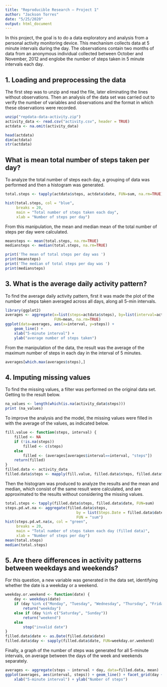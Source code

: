 ```yaml
---
title: "Reproducible Research – Project 1"
author: "Jackson Torres"
date: "5/25/2020"
output: html_document
---
```


In this project, the goal is to do a data exploratory and analysis from a personal activity monitoring device. This mechanism collects data at 5 minute intervals during the day. The observations contain two months of data from an anonymous individual collected between October and November, 2012 and englobe the number of steps taken in 5 minute intervals each day.


## 1. Loading and preprocessing the data

The first step was to unzip and read the file, later eliminating the lines without observations. Then an analysis of the data set was carried out to verify the number of variables and observations and the format in which these observations were recorded.

```r
unzip("repdata-data-activity.zip")
activity_data <- read.csv("activity.csv", header = TRUE)
actdata <- na.omit(activity_data)
```

```r
head(actdata)
dim(actdata)
str(actdata)
```

## What is mean total number of steps taken per day?

To analyze the total number of steps each day, a grouping of data was performed and then a histogram was generated.

```r
total.steps <- tapply(actdata$steps, actdata$date, FUN=sum, na.rm=TRUE)
```
 
```r
hist(total.steps, col = "blue", 
     breaks = 20,
     main = "Total number of steps taken each day",
     xlab = "Number of steps per day")
```

From this manipulation, the mean and median mean of the total number of steps per day were calculated.

```r
meansteps <- mean(total.steps, na.rm=TRUE)
mediansteps <- median(total.steps, na.rm=TRUE)

```

```r
print('The mean of total steps per day was ') 
print(meansteps)
print('The median of total steps per day was ') 
print(mediansteps)
```

## 3. What is the average daily activity pattern?

To find the average daily activity pattern, first it was made the plot of the number of steps taken averaged across all days, along all 5-min intervals.

```r
library(ggplot2)
averages <- aggregate(x=list(steps=actdata$steps), by=list(interval=actdata$interval),
                      FUN=mean, na.rm=TRUE)
ggplot(data=averages, aes(x=interval, y=steps)) +
    geom_line() +
    xlab("5-minute interval") +
    ylab("average number of steps taken")
```

From the manipulation of the data, the result was the average of the maximum number of steps in each day in the interval of 5 minutes.

```r
averages[which.max(averages$steps),]
```

## 4. Imputing missing values

To find the missing values, a filter was performed on the original data set. Getting to the result below.

```r
na_values <- length(which(is.na(activity_data$steps)))
print (na_values)
```

To improve the analysis and the model, the missing values were filled in with the average of the values, as indicated below.

```r
fill.value <- function(steps, interval) {
    filled <- NA
    if (!is.na(steps))
        filled <- c(steps)
    else
        filled <- (averages[averages$interval==interval, "steps"])
    return(filled)
}
filled.data <- activity_data
filled.data$steps <- mapply(fill.value, filled.data$steps, filled.data$interval)
```

Then the histogram was produced to analyze the results and the mean and median, which consist of the same result were calculated, and are approximated to the results without considering the missing values.

```r
total.steps <- tapply(filled.data$steps, filled.data$date, FUN=sum)
steps.pd.wt.na <- aggregate(filled.data$steps, 
                                by = list(Steps.Date = filled.data$date), 
                                FUN = "sum")
hist(steps.pd.wt.na$x, col = "green", 
     breaks = 20,
     main = "Total number of steps taken each day (filled data)",
     xlab = "Number of steps per day")
mean(total.steps)
median(total.steps)
```

## 5. Are there differences in activity patterns between weekdays and weekends?

For this question, a new variable was generated in the data set, identifying whether the date is a weekday or a weekend.

```r
weekday.or.weekend <- function(date) {
    day <- weekdays(date)
    if (day %in% c("Monday", "Tuesday", "Wednesday", "Thursday", "Friday"))
        return("weekday")
    else if (day %in% c("Saturday", "Sunday"))
        return("weekend")
    else
        stop("invalid date")
}
filled.data$date <- as.Date(filled.data$date)
filled.data$day <- sapply(filled.data$date, FUN=weekday.or.weekend)
```



Finally, a graph of the number of steps was generated for all 5-minute intervals, on average between the days of the week and weekends separately.

```r
averages <- aggregate(steps ~ interval + day, data=filled.data, mean)
ggplot(averages, aes(interval, steps)) + geom_line() + facet_grid(day ~ .) +
    xlab("5-minute interval") + ylab("Number of steps")
```
